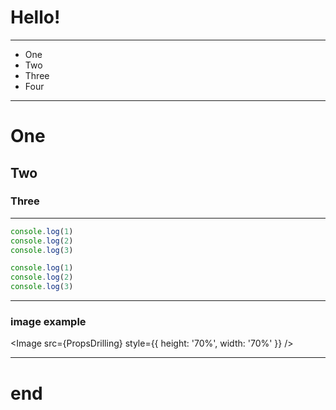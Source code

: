 


# Hello!

---

<ul>
  <li>One</li>
  <Steps>
    <li>Two</li>
    <li>Three</li>
    <li>Four</li>
  </Steps>
</ul>

---

# One

<Steps>

## Two

### Three

</Steps>

---

<CodeSurfer theme={dracula}>

```js 1 title="Title" subtitle="Look at the first line"
console.log(1)
console.log(2)
console.log(3)
```

```js 2 title="Title" subtitle="and now the second"
console.log(1)
console.log(2)
console.log(3)
```

</CodeSurfer>

---

### image example

<Image
  src={PropsDrilling}
  style={{ height: '70%', width: '70%' }}
/>

---

# end

